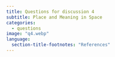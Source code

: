 ```yaml
---
title: Questions for discussion 4
subtitle: Place and Meaning in Space
categories:
  - questions
image: "q4.webp"
language:
  section-title-footnotes: "References"
---
```

